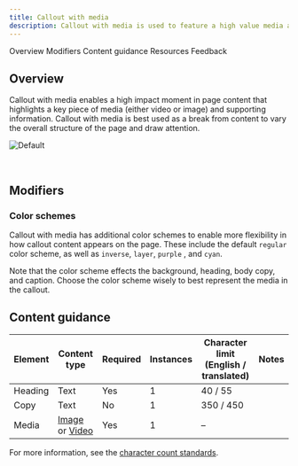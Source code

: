 ```yaml
---
title: Callout with media
description: Callout with media is used to feature a high value media asset such as a customer story.
---
```



<ComponentDescription name="Callout with media" type="layout" />

<AnchorLinks>

<AnchorLink>Overview</AnchorLink>
<AnchorLink>Modifiers</AnchorLink>
<AnchorLink>Content guidance</AnchorLink>
<AnchorLink>Resources</AnchorLink>
<AnchorLink>Feedback</AnchorLink>

</AnchorLinks>

<ResourceLinks name="Callout with media" type="layout" />

## Overview

Callout with media enables a high impact moment in page content that highlights a key piece of media (either video or image) and supporting information. Callout with media is best used as a break from content to vary the overall structure of the page and draw attention.

![Default](../../images/pattern/callout-with-media/callout-with-media.jpg)

<br />

## Modifiers

### Color schemes

Callout with media has additional color schemes to enable more flexibility in how callout content appears on the page. These include the default `regular` color scheme, as well as `inverse`, `layer`, `purple` , and `cyan`.

Note that the color scheme effects the background, heading, body copy, and caption. Choose the color scheme wisely to best represent the media in the callout.

## Content guidance

| Element | Content type                                                                                                                       | Required | Instances | Character limit <br/>(English / translated) | Notes |
| ------- | ---------------------------------------------------------------------------------------------------------------------------------- | -------- | --------- | ------------------------------------------- | ----- |
| Heading | Text                                                                                                                               | Yes      | 1         | 40 / 55                                     |       |
| Copy    | Text                                                                                                                               | No       | 1         | 350 / 450                                   |       |
| Media   | [Image](https://www.ibm.com/standards/carbon/components/images/) or [Video](https://www.ibm.com/standards/carbon/components/video) | Yes      | 1         | –                                           |       |

For more information, see the [character count standards](https://www.ibm.com/standards/carbon/guidelines/content#character-count-standards).

<ComponentFooter name="Callout with media" type="layout" />

